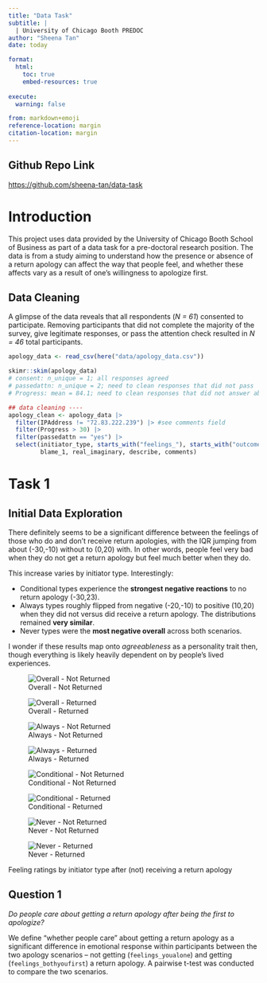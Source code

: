 ```yaml
---
title: "Data Task"
subtitle: |
  | University of Chicago Booth PREDOC
author: "Sheena Tan"
date: today

format:
  html:
    toc: true
    embed-resources: true
    
execute:
  warning: false

from: markdown+emoji 
reference-location: margin
citation-location: margin
---
```


::: {.callout-tip icon=false}

## Github Repo Link

[https://github.com/sheena-tan/data-task](https://github.com/sheena-tan/data-task)

:::

# Introduction

This project uses data provided by the University of Chicago Booth School of Business as part of a data task for a pre-doctoral research position. The data is from a study aiming to understand how the presence or absence of a return apology can affect the way that people feel, and whether these affects vary as a result of one's willingness to apologize first.

## Data Cleaning

A glimpse of the data reveals that all respondents (*N = 61*) consented to participate. Removing participants that did not complete the majority of the survey, give legitimate responses, or pass the attention check resulted in *N = 46* total participants.  

```r
apology_data <- read_csv(here("data/apology_data.csv"))

skimr::skim(apology_data)
# consent: n_unique = 1; all responses agreed
# passedattn: n_unique = 2; need to clean responses that did not pass
# Progress: mean = 84.1; need to clean responses that did not answer about feelings

## data cleaning ----
apology_clean <- apology_data |>
  filter(IPAddress != "72.83.222.239") |> #see comments field
  filter(Progress > 30) |>
  filter(passedattn == "yes") |>
  select(initiator_type, starts_with("feelings_"), starts_with("outcome_"),
         blame_1, real_imaginary, describe, comments)
```

# Task 1

## Initial Data Exploration

There definitely seems to be a significant difference between the feelings of those who do and don't receive return apologies, with the IQR jumping from about (-30,-10) without to (0,20) with. In other words, people feel very bad when they do not get a return apology but feel much better when they do.

This increase varies by initiator type. Interestingly:

- Conditional types experience the **strongest negative reactions** to no return apology (-30,23). 
- Always types roughly flipped from negative (-20,-10) to positive (10,20) when they did not versus did receive a return apology. The distributions remained **very similar**.
- Never types were the **most negative overall** across both scenarios. 

I wonder if these results map onto *agreeableness* as a personality trait then, though everything is likely heavily dependent on by people's lived experiences.


::: {#fig-eda layout-ncol=2 layout-nrow=4}

![Overall - Not Returned](results/alone_total.png){#fig-on}

![Overall - Returned](results/both_total.png){#fig-or}

![Always - Not Returned](results/alone_always.png){#fig-an}

![Always - Returned](results/both_always.png){#fig-ar}

![Conditional - Not Returned](results/alone_cond.png){#fig-cn}

![Conditional - Returned](results/both_cond.png){#fig-cr}

![Never - Not Returned](results/alone_never.png){#fig-nn}

![Never - Returned](results/both_never.png){#fig-nr}

Feeling ratings by initiator type after (not) receiving a return apology
:::


## Question 1

*Do people care about getting a return apology after being the first to apologize?*

We define “whether people care” about getting a return apology as a significant difference in emotional response within participants between the two apology scenarios -- not getting (`feelings_youalone`) and getting (`feelings_bothyoufirst`) a return apology. A pairwise t-test was conducted to compare the two scenarios. 



